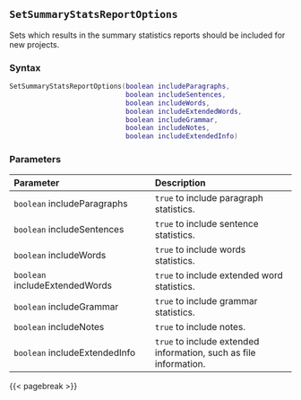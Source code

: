 ## `SetSummaryStatsReportOptions`

Sets which results in the summary statistics reports should be included for new projects.

### Syntax {-}

``` .lua
SetSummaryStatsReportOptions(boolean includeParagraphs,
                             boolean includeSentences,
                             boolean includeWords,
                             boolean includeExtendedWords,
                             boolean includeGrammar,
                             boolean includeNotes,
                             boolean includeExtendedInfo)
```

### Parameters {-}

**Parameter** | **Description**
| :-- | :-- |
|`boolean` includeParagraphs | `true` to include paragraph statistics. | 
|`boolean` includeSentences | `true` to include sentence statistics. |  
|`boolean` includeWords | `true` to include words statistics. | 
|`boolean` includeExtendedWords | `true` to include extended word statistics. |  
|`boolean` includeGrammar | `true` to include grammar statistics. | 
|`boolean` includeNotes | `true` to include notes. |  
|`boolean` includeExtendedInfo | `true` to include extended information, such as file information. | 

{{< pagebreak >}}